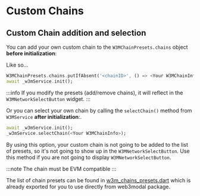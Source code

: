 # Custom Chains

## Custom Chain addition and selection

You can add your own custom chain to the `W3MChainPresets.chains` object **before initialization**:

Like so...

```dart
W3MChainPresets.chains.putIfAbsent('<chainID>', () => <Your W3MChainInfo>);
await _w3mService.init();
```

:::info
If you modify the presets (add/remove chains), it will reflect in the `W3MNetworkSelectButton` widget.
:::

Or you can select your own chain by calling the `selectChain()` method from `W3MService` **after initialization**:.

```dart
await _w3mService.init();
_w3mService.selectChain(<Your W3MChainInfo>);
```

By using this option, your custom chain is not going to be added to the list of presets, so it's not going to show up in the `W3MNetworkSelectButton`. Use this method if you are not going to display `W3MNetworkSelectButton`.

:::note
The chain must be EVM compatible
:::

The list of chain presets can be found in [w3m_chains_presets.dart](https://github.com/WalletConnect/Web3ModalFlutter/blob/master/lib/utils/w3m_chains_presets.dart) which is already exported for you to use directly from web3modal package.

